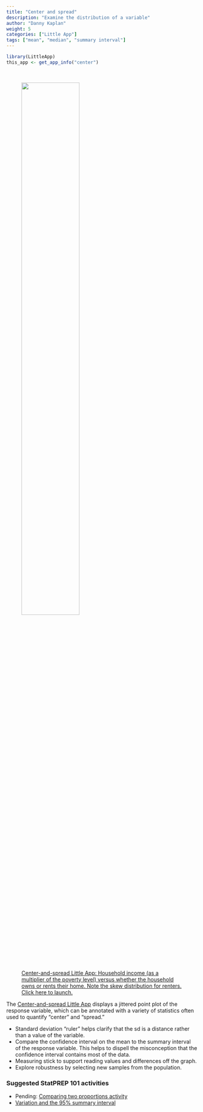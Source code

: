 ```yaml
---
title: "Center and spread"
description: "Examine the distribution of a variable"
author: "Danny Kaplan"
weight: 5
categories: ["Little App"]
tags: ["mean", "median", "summary interval"]
---
```


```r
library(LittleApp)
this_app <- get_app_info("center")
```

<a href="`r this_app$url`">  
<figure>
<img src="/thumbnails/center-spread.png" class="thumbnail" width = "60%">
<figcaption>Center-and-spread Little App: Household income (as a multiplier of the poverty level)  versus whether the household owns or rents their home. Note the skew distribution for renters. Click here to launch.</figcaption>
</figure>
<a>

The [Center-and-spread Little App](`r this_app$url`) displays a jittered point plot of the response variable, which can be annotated with a variety of statistics often used to quantify "center" and "spread."

- Standard deviation "ruler" helps clarify that the sd is a distance rather than a value of the variable.
- Compare the confidence interval on the mean to the summary interval of the response variable. This helps to dispell the misconception that the confidence interval contains most of the data.
- Measuring stick to support reading values and differences off the graph.
- Explore robustness by selecting new samples from the population.

### Suggested StatPREP 101 activities

- Pending: [Comparing two proportions activity](https://statprep-activities.netlify.com/lessons/sd-and-summary-interval/)
- [Variation and the 95% summary interval](https://statprep-activities.netlify.com/lessons/summary-interval/)

